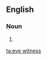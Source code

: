 ==English==

===Noun===
{{en-noun|eye witnesses}}

# {{alternative spelling of|eyewitness}}

[[ta:eye witness]]